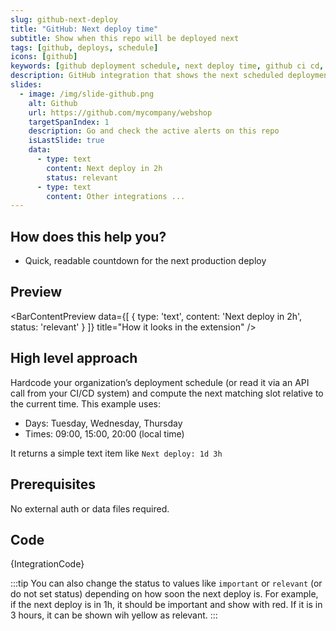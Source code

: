 ```yaml
---
slug: github-next-deploy
title: "GitHub: Next deploy time"
subtitle: Show when this repo will be deployed next
tags: [github, deploys, schedule]
icons: [github]
keywords: [github deployment schedule, next deploy time, github ci cd, deployment timing, github automation]
description: GitHub integration that shows the next scheduled deployment time for your repository, helping teams plan releases and coordinate deployments.
slides:
  - image: /img/slide-github.png
    alt: Github
    url: https://github.com/mycompany/webshop
    targetSpanIndex: 1
    description: Go and check the active alerts on this repo
    isLastSlide: true
    data:
      - type: text
        content: Next deploy in 2h
        status: relevant
      - type: text
        content: Other integrations ...
---
```



<Slideshow slides={frontMatter.slides} />

## How does this help you?

- Quick, readable countdown for the next production deploy

## Preview

<BarContentPreview data={[
    {
      type: 'text',
      content: 'Next deploy in 2h',
      status: 'relevant'
    }
  ]} title="How it looks in the extension" />

## High level approach
Hardcode your organization’s deployment schedule (or read it via an API call from your CI/CD system) and compute the next matching slot relative to the current time. This example uses:

- Days: Tuesday, Wednesday, Thursday
- Times: 09:00, 15:00, 20:00 (local time)

It returns a simple text item like `Next deploy: 1d 3h`

## Prerequisites
No external auth or data files required.

## Code
<CodeBlock language="javascript" title="github.next-deploy.integration.example.js">
{IntegrationCode}
</CodeBlock>

:::tip
You can also change the status to values like `important` or `relevant` (or do not set status) depending on how soon the next deploy is.
For example, if the next deploy is in 1h, it should be important and show with red. If it is in 3 hours, it can be shown wih yellow as relevant.
:::